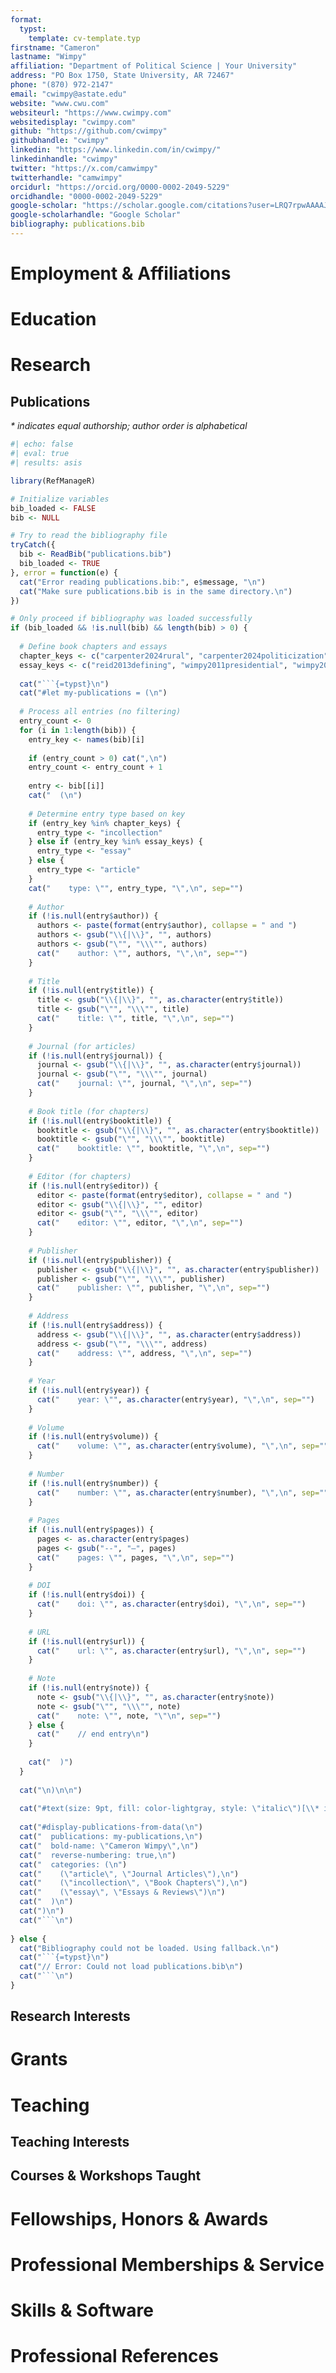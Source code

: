 ```yaml
---
format:
  typst:
    template: cv-template.typ
firstname: "Cameron"
lastname: "Wimpy"
affiliation: "Department of Political Science | Your University"
address: "PO Box 1750, State University, AR 72467"
phone: "(870) 972-2147"
email: "cwimpy@astate.edu"
website: "www.cwu.com"
websiteurl: "https://www.cwimpy.com"
websitedisplay: "cwimpy.com"
github: "https://github.com/cwimpy"
githubhandle: "cwimpy"
linkedin: "https://www.linkedin.com/in/cwimpy/"
linkedinhandle: "cwimpy"
twitter: "https://x.com/camwimpy"
twitterhandle: "camwimpy"
orcidurl: "https://orcid.org/0000-0002-2049-5229"
orcidhandle: "0000-0002-2049-5229"
google-scholar: "https://scholar.google.com/citations?user=LRQ7rpwAAAAJ&hl=en"
google-scholarhandle: "Google Scholar"
bibliography: publications.bib
---
```


# Employment & Affiliations

```{=typst}
#cv-entry(
  title: "Associate Professor and Chair of Department of Government, Law & Policy",
  organization: "Arkansas State University",
  location: "Jonesboro, AR",
  dates: "2023–present",
  description: "Affiliate faculty with",
)

#cv-entry(
  title: "Director of the Institute for Rural Initiatives",
  organization: "Arkansas State University",
  location: "Jonesboro, AR",
  dates: "2022–present",
)

#cv-entry(
  title: "Assistant Professor of Political Science",
  organization: "Arkansas State University",
  location: "Jonesboro, AR",
  dates: "2019–2023",
)

#cv-entry(
  title: "Research Director of MIT Election Data and Science Lab",
  organization: "Massachusetts Institute of Technology",
  location: "Cambridge, MA",
  dates: "2017–2019",
)

#cv-entry(
  title: "Pre/Post-Doctoral Researcher in Political Science",
  organization: "Texas A&M University",
  location: "College Station, TX",
  dates: "2013–2014",
)
```
# Education

```{=typst}
#cv-entry(
  title: "Ph.D. in Political Science",
  organization: "Texas A&M University",
  location: "College Station, TX",
  dates: "2014"
)

#cv-entry(
  title: "M.A. in Political Science",
  organization: "Arkansas State University",
  location: "Jonesboro, AR",
  dates: "2009"
  )
  
#cv-entry(
  title: "B.A. in Political Science",
  organization: "Arkansas State University",
  location: "Jonesboro, AR",
  dates: "2007"
  )
```
# Research

## Publications

*\* indicates equal authorship; author order is alphabetical*

```r
#| echo: false
#| eval: true
#| results: asis

library(RefManageR)

# Initialize variables
bib_loaded <- FALSE
bib <- NULL

# Try to read the bibliography file
tryCatch({
  bib <- ReadBib("publications.bib")
  bib_loaded <- TRUE
}, error = function(e) {
  cat("Error reading publications.bib:", e$message, "\n")
  cat("Make sure publications.bib is in the same directory.\n")
})

# Only proceed if bibliography was loaded successfully
if (bib_loaded && !is.null(bib) && length(bib) > 0) {
  
  # Define book chapters and essays
  chapter_keys <- c("carpenter2024rural", "carpenter2024politicization", "wimpy2017administrative", "whitten2015stata")
  essay_keys <- c("reid2013defining", "wimpy2011presidential", "wimpy2010review")
  
  cat("```{=typst}\n")
  cat("#let my-publications = (\n")
  
  # Process all entries (no filtering)
  entry_count <- 0
  for (i in 1:length(bib)) {
    entry_key <- names(bib)[i]
    
    if (entry_count > 0) cat(",\n")
    entry_count <- entry_count + 1
    
    entry <- bib[[i]]
    cat("  (\n")
    
    # Determine entry type based on key
    if (entry_key %in% chapter_keys) {
      entry_type <- "incollection"
    } else if (entry_key %in% essay_keys) {
      entry_type <- "essay"
    } else {
      entry_type <- "article"
    }
    cat("    type: \"", entry_type, "\",\n", sep="")
    
    # Author
    if (!is.null(entry$author)) {
      authors <- paste(format(entry$author), collapse = " and ")
      authors <- gsub("\\{|\\}", "", authors)
      authors <- gsub("\"", "\\\"", authors)
      cat("    author: \"", authors, "\",\n", sep="")
    }
    
    # Title
    if (!is.null(entry$title)) {
      title <- gsub("\\{|\\}", "", as.character(entry$title))
      title <- gsub("\"", "\\\"", title)
      cat("    title: \"", title, "\",\n", sep="")
    }
    
    # Journal (for articles)
    if (!is.null(entry$journal)) {
      journal <- gsub("\\{|\\}", "", as.character(entry$journal))
      journal <- gsub("\"", "\\\"", journal)
      cat("    journal: \"", journal, "\",\n", sep="")
    }
    
    # Book title (for chapters)
    if (!is.null(entry$booktitle)) {
      booktitle <- gsub("\\{|\\}", "", as.character(entry$booktitle))
      booktitle <- gsub("\"", "\\\"", booktitle)
      cat("    booktitle: \"", booktitle, "\",\n", sep="")
    }
    
    # Editor (for chapters)
    if (!is.null(entry$editor)) {
      editor <- paste(format(entry$editor), collapse = " and ")
      editor <- gsub("\\{|\\}", "", editor)
      editor <- gsub("\"", "\\\"", editor)
      cat("    editor: \"", editor, "\",\n", sep="")
    }
    
    # Publisher
    if (!is.null(entry$publisher)) {
      publisher <- gsub("\\{|\\}", "", as.character(entry$publisher))
      publisher <- gsub("\"", "\\\"", publisher)
      cat("    publisher: \"", publisher, "\",\n", sep="")
    }
    
    # Address
    if (!is.null(entry$address)) {
      address <- gsub("\\{|\\}", "", as.character(entry$address))
      address <- gsub("\"", "\\\"", address)
      cat("    address: \"", address, "\",\n", sep="")
    }
    
    # Year
    if (!is.null(entry$year)) {
      cat("    year: \"", as.character(entry$year), "\",\n", sep="")
    }
    
    # Volume
    if (!is.null(entry$volume)) {
      cat("    volume: \"", as.character(entry$volume), "\",\n", sep="")
    }
    
    # Number
    if (!is.null(entry$number)) {
      cat("    number: \"", as.character(entry$number), "\",\n", sep="")
    }
    
    # Pages
    if (!is.null(entry$pages)) {
      pages <- as.character(entry$pages)
      pages <- gsub("--", "–", pages)
      cat("    pages: \"", pages, "\",\n", sep="")
    }
    
    # DOI
    if (!is.null(entry$doi)) {
      cat("    doi: \"", as.character(entry$doi), "\",\n", sep="")
    }
    
    # URL
    if (!is.null(entry$url)) {
      cat("    url: \"", as.character(entry$url), "\",\n", sep="")
    }
    
    # Note
    if (!is.null(entry$note)) {
      note <- gsub("\\{|\\}", "", as.character(entry$note))
      note <- gsub("\"", "\\\"", note)
      cat("    note: \"", note, "\"\n", sep="")
    } else {
      cat("    // end entry\n")
    }
    
    cat("  )")
  }
  
  cat("\n)\n\n")
  
  cat("#text(size: 9pt, fill: color-lightgray, style: \"italic\")[\\* indicates equal authorship; author order is alphabetical]\n\n")
  
  cat("#display-publications-from-data(\n")
  cat("  publications: my-publications,\n")
  cat("  bold-name: \"Cameron Wimpy\",\n")
  cat("  reverse-numbering: true,\n")
  cat("  categories: (\n")
  cat("    (\"article\", \"Journal Articles\"),\n")
  cat("    (\"incollection\", \"Book Chapters\"),\n")
  cat("    (\"essay\", \"Essays & Reviews\")\n")
  cat("  )\n")
  cat(")\n")
  cat("```\n")
  
} else {
  cat("Bibliography could not be loaded. Using fallback.\n")
  cat("```{=typst}\n")
  cat("// Error: Could not load publications.bib\n")
  cat("```\n")
}
```

## Research Interests

```{=typst}
#service-list(("Comparative Public Administration & Policy", "Election Administration", "Political Economy", "Political Methodology", "Spatial Econometrics"))
```
# Grants

```{=typst}
#cv-entry(
  title: "Institute for Rural Initiatives Startup Funding",
  organization: "Arkansas State University Research Technology and Transfer",
  dates: "2025",
  amount: "$225,000",
  description: ""
)

#cv-entry(
  title: "Elections Trust Initative",
  organization: "Elections Trust Initative",
  dates: "2025",
  amount: "$47,000",
  description: "Sub-grant from Rutgers University"
)

#cv-entry(
  title: "Ensuring Usability/Disability Access within the Voting Experience",
  organization: "MIT Election Data and Science Lab and The Pew Charitable Trusts",
  dates: "2023",
  amount: "$10,000",
  description: "Sub-grant from Rutgers University"
)

#cv-entry(
  title: "Exploring Rural Election Administration with Special Attention to the Mississippi River Delta",
  organization: "MIT Election Data and Science Lab and The Pew Charitable Trusts",
  dates: "2022",
  amount: "$95,173",
  description: ""
)

#cv-entry(
  title: "Vaccine Hesitancy Among College and University Students in Arkansas",
  organization: "Arkansas Department of Health",
  dates: "2022",
  amount: "$32,042",
  description: "CDC sub-award, co-PI with Amanda M. Carpenter"
)

#cv-entry(
  title: "Should We Stay or Should We Go Now? Examining Americans' Attitudes Towards Separation and Unity",
  organization: "Arkansas State University Faculty Research Grant",
  dates: "2021",
  amount: "$10,000",
  description: "co-PI with William P. McLean"
)

#cv-entry(
  title: "Developing a Public Health Preparedness Dashboard for Rural Communities",
  organization: "Arkansas Biosciences Institute",
  dates: "2020",
  amount: "$12,583",
  description: "co-PI with Amanda M. Carpenter"
)

#cv-entry(
  title: "Liberal Arts Professional Development Grant",
  organization: "Texas A&M University",
  dates: "2014",
  amount: "$6,331",
  description: ""
)

#cv-entry(
  title: "Liberal Arts Faculty-Student Collaboration Grant",
  organization: "Texas A&M University",
  dates: "2013",
  amount: "$2,000",
  description: "with Kenneth J. Meier"
)

#cv-entry(
  title: "Liberal Arts Vision 2020 Dissertation Enhancement Award",
  organization: "Texas A&M University",
  dates: "2013",
  amount: "$5,000",
  description: ""
)

#cv-entry(
  title: "Liberal Arts Professional Development Grant",
  organization: "Texas A&M University",
  dates: "2012",
  amount: "$4,000",
  description: ""
)

#cv-entry(
  title: "Fieldwork grants for research in South Sudan",
  organization: "Texas A&M University",
  dates: "2010–2011",
  amount: "$5,000",
  description: ""
)

#cv-entry(
  title: "Middle East Studies grant for Arabic study and fieldwork in Yemen",
  organization: "Arkansas State University",
  dates: "2009",
  amount: "$5,000",
  description: ""
)

#cv-entry(
  title: "Middle East Studies grant for Arabic study and fieldwork in Oman and the United Arab Emirates",
  organization: "Arkansas State University",
  dates: "2006",
  amount: "$5,000",
  description: ""
)
```
# Teaching

## Teaching Interests

```{=typst}
#service-list(("African Politics", "Comparative Public Policy", "Political Economy", "International Relations", "Research Methods"))
```
## Courses & Workshops Taught

```{=typst}
#teaching-entry(
  course: "POSC 4003, Terrorism and Political Violence",
  institution: "Arkansas State University",
  terms: ""
)

#teaching-entry(
  course: "POSC 4313, International Organization",
  institution: "Arkansas State University", 
  terms: ""
)

#teaching-entry(
  course: "POSC 4003, Data Visualization for Social Science",
  institution: "Arkansas State University",
  terms: ""
)

#teaching-entry(
  course: "POSC 3303, Introduction to International Politics",
  institution: "Arkansas State University",
  terms: ""
)

#teaching-entry(
  course: "POSC 6013, Advanced Political Analysis",
  institution: "Arkansas State University",
  terms: "Graduate course"
)

#teaching-entry(
  course: "POSC 680V, Seminar in Political Economy",
  institution: "Arkansas State University",
  terms: "Graduate course"
)

#teaching-entry(
  course: "POSC 3213, African Political Systems",
  institution: "Arkansas State University",
  terms: ""
)

#teaching-entry(
  course: "POSC 4323/5323, Foreign Policy Analysis",
  institution: "Arkansas State University",
  terms: "Mixed level course"
)

#teaching-entry(
  course: "POSC 1303, Introduction to Model U.N.",
  institution: "Arkansas State University",
  terms: ""
)

#teaching-entry(
  course: "POSC 3003, Introduction to Political Analysis", 
  institution: "Arkansas State University",
  terms: ""
)

#teaching-entry(
  course: "Modern Regression Analysis",
  institution: "FLACSO University",
  terms: "IPSA methods workshop, team taught with Laron Williams"
)

#teaching-entry(
  course: "POSC 6003, Techniques of Political Science and Public Administration Research",
  institution: "Arkansas State University",
  terms: "Graduate course"
)

#teaching-entry(
  course: "POSC 4223, Middle Eastern Political Systems",
  institution: "Arkansas State University",
  terms: ""
)

#teaching-entry(
  course: "POSC 6533, Public Policy Analysis",
  institution: "Arkansas State University",
  terms: "Graduate course"
)

#teaching-entry(
  course: "POSC 3203, Introduction to Comparative Politics",
  institution: "Arkansas State University",
  terms: ""
)

#teaching-entry(
  course: "A Scientific Approach to Qualitative Data Analysis",
  institution: "Texas A&M University",
  terms: "Graduate workshop"
)

#teaching-entry(
  course: "POLS 325, African Politics",
  institution: "Texas A&M University",
  terms: ""
)

#teaching-entry(
  course: "Multivariate Models for Social Scientists and Policy Analysts",
  institution: "Concordia University",
  terms: "ICPSR methods workshop, assistant to Harold D. Clarke & Guy D. Whitten"
)

#teaching-entry(
  course: "POLS 603, Quantitative Political Analysis II",
  institution: "Texas A&M University",
  terms: "Graduate course, student instructor for Guy D. Whitten"
)

#teaching-entry(
  course: "POSC 3313, American Foreign Policy",
  institution: "Arkansas State University",
  terms: ""
)

#teaching-entry(
  course: "PS 1010, American National Government",
  institution: "Wayne State University",
  terms: ""
)

#teaching-entry(
  course: "POSC 2103, Introduction to United States Government",
  institution: "Arkansas State University",
  terms: ""
)
```
# Fellowships, Honors & Awards

```{=typst}
#cv-entry(
  title: "Faculty Research Achievement Award",
  organization: "College of Liberal Arts & Communication, Arkansas State University",
  dates: "2020"
)

#cv-entry(
  title: "Best Published Paper in Political Science Research and Methods",
  organization: "EPSA",
  dates: "2016"
)

#cv-entry(
  title: "Graduate research assistantship",
  organization: "Texas A&M University", 
  dates: "2010–2014"
)

#cv-entry(
  title: "Board of Regents graduate fellowship",
  organization: "Texas A&M University",
  dates: "2010–2011"
)

#cv-entry(
  title: "Critical Languages Scholarship for Arabic study in Morocco",
  organization: "U.S. State Department",
  dates: "2009"
)

#cv-entry(
  title: "Outstanding Graduate Student",
  organization: "Political Science Department, Arkansas State University",
  dates: "2009"
)

#cv-entry(
  title: "Fulbright Finalist, Syria",
  organization: "U.S. State Department", 
  dates: "2006"
)

#cv-entry(
  title: "Graduate research/teaching assistantship",
  organization: "Arkansas State University",
  dates: "2007–2009"
)
```
# Professional Memberships & Service

```{=typst}
#cv-entry(
  title: "Reviewer",
  organization: "National Science Foundation Graduate Research Fellowship Program (GRFP)",
  dates: "Current"
)

#cv-entry(
  title: "Reviewer", 
  organization: "Science of Science: Discovery, Communication and Impact (SoS:DCI)",
  dates: "Current"
)

#cv-entry(
  title: "Member, University Planning Committee",
  organization: "Arkansas State University",
  dates: "2024–"
)

#cv-entry(
  title: "Member, University Strategic Planning Committee on Campus Culture and Shared Values",
  organization: "Arkansas State University",
  dates: "2023–"
)

#cv-entry(
  title: "Member, University Academic Integrity Committee",
  organization: "Arkansas State University",
  dates: "2022–"
)

#cv-entry(
  title: "Member, Cluster Hire in Artificial Intelligence Search Committee",
  organization: "Arkansas State University",
  dates: "2022"
)

#cv-entry(
  title: "Chair, Middle East Studies Committee",
  organization: "Arkansas State University",
  dates: "2022–"
)

#cv-entry(
  title: "Member, BS in Data Science & Analytics Steering Committee", 
  organization: "Arkansas State University",
  dates: "2021–2022"
)

#cv-entry(
  title: "Chair, Committee to Develop a Rural Studies Center",
  organization: "Arkansas State University",
  dates: "2020–2022"
)

#cv-entry(
  title: "Member, Executive Committee",
  organization: "Southwest Political Science Association",
  dates: "2020–2022"
)
```
# Skills & Software

```{=typst}

#cv-entry(
  title: "Languages",
  description: "Arabic (Intermediate Modern Standard, Colloquial Gulf, and Yemeni dialects)"
)

#cv-entry(
  title: "Certifications",
  description: "IRB CITI human subjects research certification, NIH human subjects research certification"
)

#cv-entry(
  title: "Methods",
  description: "EITM, Field Experiments, Maximum Likelihood, Pooled Time Series, Qualitative Methods, Spatial Econometrics, Time Series"
)

#cv-entry(
  title: "Software",
  description: {
    "GIS, HTML, " + LaTeX + ", MacRATS, Mata, Nvivo, Python, R, SPSS, Stata"
  }
)
```
# Professional References

```{=typst}
#let my-references = (
    (
    name: "Dr. William P. McLean", 
    title: "Senior Vice Provost for Academic Affairs",
    institution: "Arkansas State University",
    address: "State University, AR 72467",
    phone: "(870) 972-2104",
    email: "wmclean@astate.edu"
  ),
  (
    name: "Dr. Kenneth J. Meier", 
    title: "Distinguished Scholar in Residence",
    institution: "American University",
    address: "Washington, DC 20016",
    phone: "(202) 885-2361",
    email: "kmeier@american.edu"
  ),
  (
    name: "Dr. Charles Stewart III",
    title: "Kenan Sahin Distinguished Professor",
    subtitle: "Founding Director of MIT Election Data and Science Lab",
    institution: "Massachusetts Institute of Technology",
    address: "Cambridge, MA 02139",
    phone: "(617) 253-2579",
    email: "cstewart@mit.edu"
  ),
  (
  name: "Dr. Guy D. Whitten",
  title: "Professor and Head of Political Science",
  subtitle: "Bob Bullock Chair in Public Policy and Finance",
  institution: "Texas A&M University",
  address: "College Station, TX 77843",
  phone: "(979) 845-8833",
  email: "g-whitten@tamu.edu"
  ),
  (
    name: "Dr. Laron K. Williams",
    title: "Frederick A. Middlebush Chair of Political Science", 
    institution: "University of Missouri",
    address: "Columbia, MO 65211",
    phone: "(573) 882-2820",
    email: "williamslaro@missouri.edu"
  )
)

#references-section(my-references, show-references: true)
```
